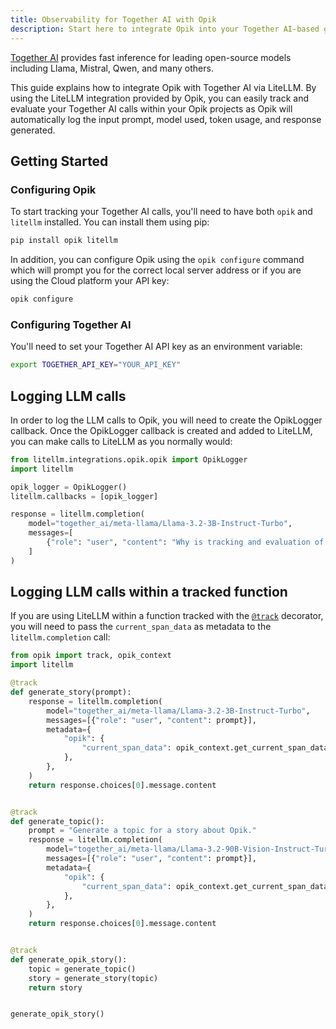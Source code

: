 ```yaml
---
title: Observability for Together AI with Opik
description: Start here to integrate Opik into your Together AI-based genai application for end-to-end LLM observability, unit testing, and optimization.
---
```


[Together AI](https://www.together.ai/) provides fast inference for leading open-source models including Llama, Mistral, Qwen, and many others.

This guide explains how to integrate Opik with Together AI via LiteLLM. By using the LiteLLM integration provided by Opik, you can easily track and evaluate your Together AI calls within your Opik projects as Opik will automatically log the input prompt, model used, token usage, and response generated.

## Getting Started

### Configuring Opik

To start tracking your Together AI calls, you'll need to have both `opik` and `litellm` installed. You can install them using pip:

```bash
pip install opik litellm
```

In addition, you can configure Opik using the `opik configure` command which will prompt you for the correct local server address or if you are using the Cloud platform your API key:

```bash
opik configure
```

### Configuring Together AI

You'll need to set your Together AI API key as an environment variable:

```bash
export TOGETHER_API_KEY="YOUR_API_KEY"
```

## Logging LLM calls

In order to log the LLM calls to Opik, you will need to create the OpikLogger callback. Once the OpikLogger callback is created and added to LiteLLM, you can make calls to LiteLLM as you normally would:

```python
from litellm.integrations.opik.opik import OpikLogger
import litellm

opik_logger = OpikLogger()
litellm.callbacks = [opik_logger]

response = litellm.completion(
    model="together_ai/meta-llama/Llama-3.2-3B-Instruct-Turbo",
    messages=[
        {"role": "user", "content": "Why is tracking and evaluation of LLMs important?"}
    ]
)
```

## Logging LLM calls within a tracked function

If you are using LiteLLM within a function tracked with the [`@track`](/tracing/log_traces#using-function-decorators) decorator, you will need to pass the `current_span_data` as metadata to the `litellm.completion` call:

```python
from opik import track, opik_context
import litellm

@track
def generate_story(prompt):
    response = litellm.completion(
        model="together_ai/meta-llama/Llama-3.2-3B-Instruct-Turbo",
        messages=[{"role": "user", "content": prompt}],
        metadata={
            "opik": {
                "current_span_data": opik_context.get_current_span_data(),
            },
        },
    )
    return response.choices[0].message.content


@track
def generate_topic():
    prompt = "Generate a topic for a story about Opik."
    response = litellm.completion(
        model="together_ai/meta-llama/Llama-3.2-90B-Vision-Instruct-Turbo",
        messages=[{"role": "user", "content": prompt}],
        metadata={
            "opik": {
                "current_span_data": opik_context.get_current_span_data(),
            },
        },
    )
    return response.choices[0].message.content


@track
def generate_opik_story():
    topic = generate_topic()
    story = generate_story(topic)
    return story


generate_opik_story()
```
